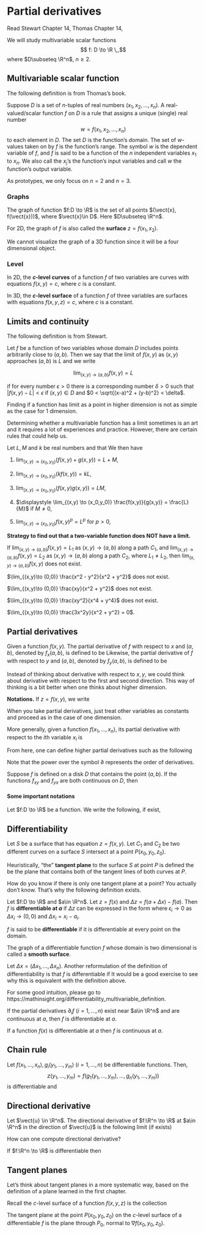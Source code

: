 \newpage
# Partial derivatives

Read Stewart Chapter 14, Thomas Chapter 14, 

We will study multivariable scalar functions
$$ f: D \to \R \,,$$
where $D\subseteq \R^n$, $n\geq 2$.

## Multivariable scalar function

The following definition is from Thomas's book.

::: {.definition}
Suppose $D$ is a set of $n$-tuples of real numbers $(x_1, x_2, \ldots, x_n)$. 
A real-valued/scalar function $f$ on $D$ is a rule that assigns a unique (single) real 
number 
$$w = f(x_1, x_2, \ldots, x_n)$$ 
to each element in $D$. 
The set $D$ is the function's domain. The set of $w$-values taken on by $f$ is 
the function's range. The symbol $w$ is the dependent variable of $f$, and $f$ 
is said to be a function of the $n$ independent variables $x_1$ to $x_n$. 
We also call the $x_j$'s the function's input variables and call $w$ the function's output variable.
:::


As prototypes, we only focus on $n=2$ and $n=3$.

### Graphs

::: {.definition}
The graph of function $f:D \to \R$ is the set of all points
$(\vect{x}, f(\vect{x}))$, where $\vect{x}\in D$.
Here $D\subseteq \R^n$.
:::

For 2D, the graph of $f$ is also called the **surface** $z = f(x_1,x_2)$.

We cannot visualize the graph of a 3D function since it will be a four dimensional object.

### Level

::: {.definition}
In 2D, the **$c$-level curves** of a function $f$ of two variables are curves with equations
$f(x,y) = c$, where $c$ is a constant.

In 3D, the **$c$-level surface** of a function $f$ of three variables are surfaces 
with equations $f(x,y,z) = c$, where $c$ is a constant.
:::


## Limits and continuity

The following definition is from Stewart.

::: {.definition}
Let $f$ be a function of two variables whose domain $D$ includes points arbitrarily close to $(a,b)$. Then we say that the limit of $f(x,y)$ as $(x,y)$ approaches $(a,b)$ is $L$ and we write

$$\lim_{(x,y)\to(a,b)} f(x,y) = L$$

if for every number $\epsilon > 0$ there is a corresponding number $\delta > 0$ such that
$|f(x,y) - L| < \epsilon$
if $(x,y) \in D$ and $0 < \sqrt{(x-a)^2 + (y-b)^2} < \delta$.
:::

Finding if a function has limit as a point in higher dimension is not as simple as
the case for 1 dimension.

Determining whether a multivariable function has a limit sometimes is an art
and it requires a lot of experiences and practice.
However, there are certain rules that could help us.

::: {.theorem}
Let $L,M$ and $k$ be real numbers and that 
\begin{equation*}
    \lim_{(x,y) \to (x_0,y_0)} f(x,y) = L \,, \qquad 
    \lim_{(x,y) \to (x_0,y_0)} g(x,y) = M \,.
\end{equation*}
We then have

1. $\displaystyle \lim_{(x,y) \to (x_0,y_0)} (f(x,y) + g(x,y)) = L + M$,

2. $\displaystyle  \lim_{(x,y) \to (x_0,y_0)} (k f(x,y)) = kL$,

3. $\displaystyle \lim_{(x,y) \to (x_0,y_0)} (f(x,y) g(x,y)) = LM$,

4. $\displaystyle \lim_{(x,y) \to (x_0,y_0)} \frac{f(x,y)}{g(x,y)} = \frac{L}{M}$ if $M \not= 0$,

5. $\displaystyle \lim_{(x,y) \to (x_0,y_0)} {f(x,y)^p} = L^p$ for $p>0$,
:::


**Strategy to find out that a two-variable function does NOT have a limit.**

If $\lim_{(x,y) \to (a,b)} f(x,y) = L_1$ as $(x,y) \to (a,b)$ along a path $C_1$, 
and $\lim_{(x,y) \to (a,b)} f(x,y) = L_2$ as $(x,y) \to (a,b)$ along a path $C_2$, 
where $L_1 \neq L_2$, then $\lim_{(x,y) \to (a,b)} f(x,y)$ does not exist.

::: {.example}
$\lim_{(x,y)\to (0,0)} \frac{x^2 - y^2}{x^2 + y^2}$ does not exist.

$\lim_{(x,y)\to (0,0)} \frac{xy}{x^2 + y^2}$ does not exist.

$\lim_{(x,y)\to (0,0)} \frac{xy^2}{x^4 + y^4}$ does not exist.

$\lim_{(x,y)\to (0,0)} \frac{3x^2y}{x^2 + y^2} = 0$.
:::


## Partial derivatives

Given a function $f(x,y)$. The partial derivative of $f$ with respect to $x$ and $(a,b)$,
denoted by $f_x(a,b)$, is defined to be
\begin{equation*}
    f_x(a,b) = \lim_{h\to 0} \frac{ f(a+h,b) - f(a,b)}{h} \,.
\end{equation*}
Likewise, the partial derivative of $f$ with respect to $y$ and $(a,b)$,
denoted by $f_y(a,b)$, is defined to be
\begin{equation*}
    f_y(a,b) = \lim_{h\to 0} \frac{ f(a,b+h) - f(a,b)}{h} \,.
\end{equation*}

Instead of thinking about derivative with respect to $x,y$, we could think
about derivative with respect to the first and second direction.
This way of thinking is a bit better when one thinks about higher dimension.

**Notations.** If $z = f(x,y)$, we write
\begin{equation*}
    f_x(x,y) = f_x = \partial_x f =  \frac{\partial f}{\partial x} = \frac{\partial}{\partial x} f(x,y) = f_1 = D_1 f = D_x f \,.
\end{equation*}

When you take partial derivatives, just treat other variables as constants and proceed as
in the case of one dimension.

More generally,
given a function $f(x_1, \dots, x_n)$, its partial derivative with respect
to the $i$th variable $x_i$ is
\begin{equation*}
    f_{x_i}(x_1, \dots, x_n) 
    = \lim_{h\to 0} \frac{ f(x_1, \dots, x_{i-1}, x_i + h , x_{i+1}, \dots, x_n) - f(x_1, \dots, x_{i-1}, x_i  , x_{i+1}, \dots, x_n)}{h} \,.
\end{equation*}

From here, one can define higher partial derivatives such as the following

\begin{equation*}
    \partial^3_{x_1 x_2 x_2}  f\,.
\end{equation*}

Note that the power over the  symbol $\partial$ represents the order of derivatives.


::: {.theorem name="Clairaut's Theorem"}
Suppose $f$ is defined on a disk $D$ that contains the point $(a,b)$. 
If the functions $f_{xy}$ and $f_{yx}$ are both continuous on $D$, then
\begin{equation*}
    f_{xy}(a,b) = f_{yx}(a,b) \,.
\end{equation*}
:::


#### Some important notations {-}
Let $f:D \to \R$ be a function. We write the following, if exist,
\begin{equation*}
    \nabla f = \begin{bmatrix}
        \partial_{x_1} f\\
        \vdots \\
        \partial_{x_n} f\\
    \end{bmatrix}
\end{equation*}

\begin{equation*}
    \Delta f = \partial_{x_1}^2 f + \dots \partial_{x_n}^2 f \,.
\end{equation*}


## Differentiability 

Let $S$ be a surface that has equation $z = f(x,y)$.
Let $C_1$ and $C_2$ be two different curves on a surface $S$ 
intersect at a point $P(x_0, y_0, z_0)$.

Heuristically, "the" **tangent plane** to the surface $S$ at point $P$ is defined the be the plane that contains
both of the tangent lines of both curves at $P$.

How do you know if there is only one tangent plane at a point?
You actually don't know.
That's why the following definition exists.


::: {.definition name="Differentiability"}
Let $f:D \to \R$ and $a\in \R^n$.
Let $z = f(x)$ and $\Delta z = f(a + \Delta x ) - f(a)$.
Then $f$ is **differentiable at $a$** if $\Delta z$ can be
expressed in the form
\begin{equation*}
    \Delta z = \sum_{i=1}^n \partial_i f(a) \Delta x_i +  \epsilon_i \Delta x_i  \,,
\end{equation*}
where $\epsilon_i \to 0$ as $\Delta x_i \to (0,0)$ and 
 $\Delta x_i = x_i - a_i$.

$f$ is said to be **differentiable** if it is differentiable at every point on the domain. 
:::

The graph of a differentiable function $f$ whose
domain is two dimensional is called a **smooth surface**.

Let $\Delta x = (\Delta x_1, \dots, \Delta x_n)$.
Another reformulation of the definition of differentiability is that $f$ is
differentiable if
\begin{equation*}
\lim_{|\Delta x| \to 0}
    \frac{\Delta z - \nabla f \cdot \Delta x }{| \Delta x|}  = 0 \,.
\end{equation*}
It would be a good exercise to see why this is equivalent with the definition above.

For some good intuition, please go to https://mathinsight.org/differentiability_multivariable_definition.


::: {.theorem}
If the partial derivatives $\partial_i f$  ($i= 1, \dots, n$) exist near $a\in \R^n$ and are continuous
at $a$, then $f$ is differentiable at $a$.
:::

::: {.theorem}
If a function $f(x)$ is differentiable at $a$ then $f$ is continuous at $a$.
:::







## Chain rule

::: {.theorem}
Let $f(x_1,\dots, x_n), g_i(y_1,\dots, y_m)$ ($i = 1,\dots, n$) be 
differentiable
functions. 
Then,
$$z(y_1, \dots, y_m) = f(g_1(y_1, \dots, y_m), \dots, g_n(y_1, \dots, y_m))$$ 
is differentiable and
\begin{equation*}
    \frac{\partial z}{\partial y_i} = \sum_{j=1}^n \frac{\partial f}{\partial x_j} \frac{\partial g_j}{\partial y_i} \,.
\end{equation*}
:::


## Directional derivative

::: {.definition}
Let $\vect{u} \in \R^n$. The directional derivative of $f:\R^n \to \R$ at $a\in \R^n$
in the direction of $\vect{u}$ is the following limit (if exists)
\begin{equation*}
    D_{\vect{u}} f(a) = \lim_{h \to 0} \frac{ f( a + h \vect{u}) - f(a)}{h}\,.
\end{equation*}
:::


How can one compute directional derivative?

::: {.theorem}
If $f:\R^n \to \R$ is differentiable then 
\begin{equation*}
    D_{\vect{u}} f(a) = \nabla f(a) \cdot \vect{u} \,.
\end{equation*}
:::


## Tangent planes
Let's think about tangent planes in a more systematic way, based on the definition
of a plane learned in the first chapter.

Recall the $c$-level surface of a function $f(x,y,z)$ is the collection
\begin{equation*}
    \{ (x,y,z) | f(x,y,z) = c \} \,.
\end{equation*}

::: {.definition}
The tangent plane at the point $P(x_0, y_0, z_0)$ on the $c$-level surface of a differentiable $f$ 
is the plane through $P_0$, normal to $\nabla f (x_0, y_0, z_0)$.
:::
